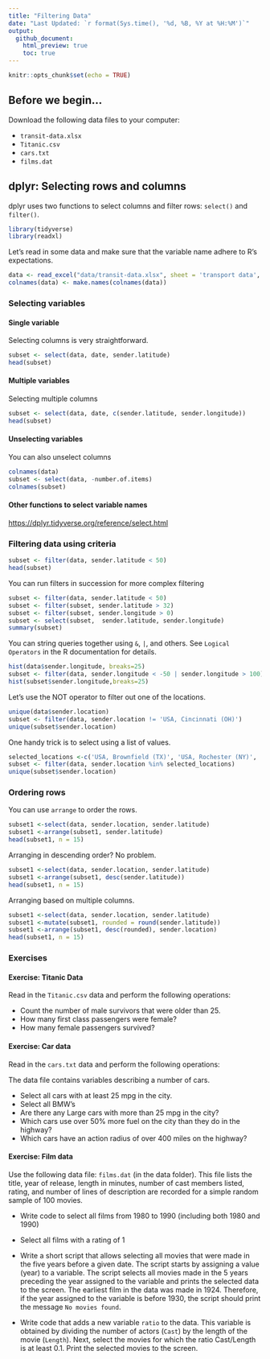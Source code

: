 ```yaml
---
title: "Filtering Data"
date: "Last Updated: `r format(Sys.time(), '%d, %B, %Y at %H:%M')`"
output:
  github_document:
    html_preview: true
    toc: true
---
```


```r
knitr::opts_chunk$set(echo = TRUE)
```

## Before we begin...

Download the following data files to your computer:

-   `transit-data.xlsx`
-   `Titanic.csv`
-   `cars.txt`
-   `films.dat`

## dplyr: Selecting rows and columns

dplyr uses two functions to select columns and filter rows: `select()` and `filter()`.

```r
library(tidyverse)
library(readxl)
```

Let's read in some data and make sure that the variable name adhere to R's expectations.

```r
data <- read_excel("data/transit-data.xlsx", sheet = 'transport data', skip=1)
colnames(data) <- make.names(colnames(data))
```

### Selecting variables

#### Single variable

Selecting columns is very straightforward.

```r
subset <- select(data, date, sender.latitude)
head(subset)
```

#### Multiple variables

Selecting multiple columns

```r
subset <- select(data, date, c(sender.latitude, sender.longitude))
head(subset)
```

#### Unselecting variables

You can also unselect columns

```r
colnames(data)
subset <- select(data, -number.of.items)
colnames(subset)

```

#### Other functions to select variable names

<https://dplyr.tidyverse.org/reference/select.html>

### Filtering data using criteria

```r
subset <- filter(data, sender.latitude < 50)
head(subset)
```

You can run filters in succession for more complex filtering

```r
subset <- filter(data, sender.latitude < 50)
subset <- filter(subset, sender.latitude > 32)
subset <- filter(subset, sender.longitude > 0)
subset <- select(subset,  sender.latitude, sender.longitude)
summary(subset)
```

You can string queries together using `&`, `|`, and others. See `Logical Operators` in the R documentation for details.

```r
hist(data$sender.longitude, breaks=25)
subset <- filter(data, sender.longitude < -50 | sender.longitude > 100)
hist(subset$sender.longitude,breaks=25)
```

Let's use the NOT operator to filter out one of the locations.

```r
unique(data$sender.location)
subset <- filter(data, sender.location != 'USA, Cincinnati (OH)')
unique(subset$sender.location)
```

One handy trick is to select using a list of values.

```r
selected_locations <-c('USA, Brownfield (TX)', 'USA, Rochester (NY)', 'USA, Wellington (KS)')
subset <- filter(data, sender.location %in% selected_locations)
unique(subset$sender.location)
```

### Ordering rows

You can use `arrange` to order the rows.

```r
subset1 <-select(data, sender.location, sender.latitude)
subset1 <-arrange(subset1, sender.latitude)
head(subset1, n = 15)
```

Arranging in descending order? No problem.

```r
subset1 <-select(data, sender.location, sender.latitude)
subset1 <-arrange(subset1, desc(sender.latitude))
head(subset1, n = 15)
```

Arranging based on multiple columns.

```r
subset1 <-select(data, sender.location, sender.latitude)
subset1 <-mutate(subset1, rounded = round(sender.latitude))
subset1 <-arrange(subset1, desc(rounded), sender.location)
head(subset1, n = 15)
```

### Exercises

#### Exercise: Titanic Data

Read in the `Titanic.csv` data and perform the following operations:

-   Count the number of male survivors that were older than 25.
-   How many first class passengers were female?
-   How many female passengers survived?

#### Exercise: Car data

Read in the `cars.txt` data and perform the following operations:

The data file contains variables describing a number of cars.

-   Select all cars with at least 25 mpg in the city.
-   Select all BMW's
-   Are there any Large cars with more than 25 mpg in the city?
-   Which cars use over 50% more fuel on the city than they do in the highway?
-   Which cars have an action radius of over 400 miles on the highway?

#### Exercise: Film data

Use the following data file: `films.dat` (in the data folder). This file lists the title, year of release, length in minutes, number of cast members listed, rating, and number of lines of description are recorded for a simple random sample of 100 movies.

-   Write code to select all films from 1980 to 1990 (including both 1980 and 1990)

-   Select all films with a rating of 1

-   Write a short script that allows selecting all movies that were made in the five years before a given date. The script starts by assigning a value (year) to a variable. The script selects all movies made in the 5 years preceding the year assigned to the variable and prints the selected data to the screen. The earliest film in the data was made in 1924. Therefore, if the year assigned to the variable is before 1930, the script should print the message `No movies found`.

-   Write code that adds a new variable `ratio` to the data. This variable is obtained by dividing the number of actors (`Cast`) by the length of the movie (`Length`). Next, select the movies for which the ratio Cast/Length is at least 0.1. Print the selected movies to the screen.
